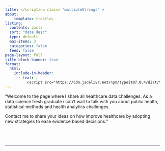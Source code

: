 ```yaml
---
title: </script><p class= "multipleStrings" >
about:
    template: trestles
listing:
  contents: posts
  sort: "date desc"
  type: default
  max-items: 3
  categories: false
  feed: false
page-layout: full
title-block-banner: true
format:
  html:
    include-in-header: 
      - text: |
          <script src="https://cdn.jsdelivr.net/npm/typeit@7.0.4/dist/typeit.min.js">
---
```


::: column-body-outset
"Welcome to the page where I share all healthcare data challenges. As a data science fresh graduate i can't wait to talk with you about public health, statistical methods and health analytics challenges.

Contact me to share your ideas on how improve healthcare by adopting new strategies to ease evidence based decisions."
:::

<br>
---

```{=html}
<script>new TypeIt(".multipleStrings", {
    strings: ["Welcome to the webpage", "Data projects are the main work there🕵️️",P.s. contact me for urgent project such as baking a tiramisù "],
    breakLines: false,
    loop: true,
    speed: 40
  }).go();
</script>
```

------------------------------------------------------------------------

